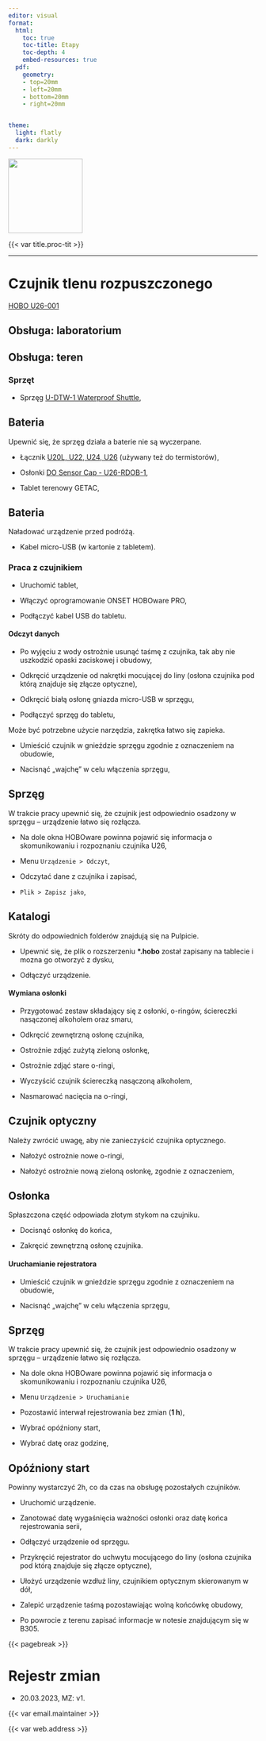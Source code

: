 ```yaml
---
editor: visual
format:
  html:
    toc: true
    toc-title: Etapy
    toc-depth: 4
    embed-resources: true
  pdf:
    geometry: 
    - top=20mm
    - left=20mm
    - bottom=20mm
    - right=20mm


theme:
  light: flatly
  dark: darkly
---
```


[![](images/log-ug_pl.png){fig-alt="Logo: Uniwersytet Gdański" fig-align="left" width="150"}](https://geomorfologia.ug.edu.pl)

{{< var title.proc-tit >}}

------------------------------------------------------------------------

# Czujnik tlenu rozpuszczonego

[HOBO U26-001](https://www.onsetcomp.com/products/data-loggers/u26-001 "HOBO U26-001 @ Onset")

## Obsługa: laboratorium

## Obsługa: teren

### Sprzęt

-   Sprzęg [U-DTW-1 Waterproof Shuttle](https://www.onsetcomp.com/products/communications/u-dtw-1),

::: callout-important
## Bateria

Upewnić się, że sprzęg działa a baterie nie są wyczerpane.
:::

-   Łącznik [U20L, U22, U24, U26](https://www.onsetcomp.com/products/replacements/coupler2-c) (używany też do termistorów),

-   Osłonki [DO Sensor Cap - U26-RDOB-1](https://www.onsetcomp.com/products/replacements/u26-rdob-1),

-   Tablet terenowy GETAC,

::: callout-important
## Bateria

Naładować urządzenie przed podróżą.
:::

-   Kabel micro-USB (w kartonie z tabletem).

### Praca z czujnikiem

-   Uruchomić tablet,

-   Włączyć oprogramowanie ONSET HOBOware PRO,

-   Podłączyć kabel USB do tabletu.

#### Odczyt danych

-   Po wyjęciu z wody ostrożnie usunąć taśmę z czujnika, tak aby nie uszkodzić opaski zaciskowej i obudowy,

-   Odkręcić urządzenie od nakrętki mocującej do liny (osłona czujnika pod którą znajduje się złącze optyczne),

-   Odkręcić białą osłonę gniazda micro-USB w sprzęgu,

-   Podłączyć sprzęg do tabletu,

::: callout-note
Może być potrzebne użycie narzędzia, zakrętka łatwo się zapieka.
:::

-   Umieścić czujnik w gnieździe sprzęgu zgodnie z oznaczeniem na obudowie,

-   Nacisnąć „wajchę" w celu włączenia sprzęgu,

::: callout-important
## Sprzęg

W trakcie pracy upewnić się, że czujnik jest odpowiednio osadzony w sprzęgu -- urządzenie łatwo się rozłącza.
:::

-   Na dole okna HOBOware powinna pojawić się informacja o skomunikowaniu i rozpoznaniu czujnika U26,

-   Menu `Urządzenie > Odczyt`,

-   Odczytać dane z czujnika i zapisać,

-   `Plik > Zapisz jako`,

::: callout-note
## Katalogi

Skróty do odpowiednich folderów znajdują się na Pulpicie.
:::

-   Upewnić się, że plik o rozszerzeniu **\*.hobo** został zapisany na tablecie i mozna go otworzyć z dysku,

-   Odłączyć urządzenie.

#### Wymiana osłonki

-   Przygotować zestaw składający się z osłonki, o-ringów, ściereczki nasączonej alkoholem oraz smaru,

-   Odkręcić zewnętrzną osłonę czujnika,

-   Ostrożnie zdjąć zużytą zieloną osłonkę,

-   Ostrożnie zdjąć stare o-ringi,

-   Wyczyścić czujnik ściereczką nasączoną alkoholem,

-   Nasmarować nacięcia na o-ringi,

::: callout-important
## Czujnik optyczny

Należy zwrócić uwagę, aby nie zanieczyścić czujnika optycznego.
:::

-   Nałożyć ostrożnie nowe o-ringi,

-   Nałożyć ostrożnie nową zieloną osłonkę, zgodnie z oznaczeniem,

::: callout-note
## Osłonka

Spłaszczona część odpowiada złotym stykom na czujniku.
:::

-   Docisnąć osłonkę do końca,

-   Zakręcić zewnętrzną osłonę czujnika.

#### Uruchamianie rejestratora

-   Umieścić czujnik w gnieździe sprzęgu zgodnie z oznaczeniem na obudowie,

-   Nacisnąć „wajchę" w celu włączenia sprzęgu,

::: callout-note
## Sprzęg

W trakcie pracy upewnić się, że czujnik jest odpowiednio osadzony w sprzęgu -- urządzenie łatwo się rozłącza.
:::

-   Na dole okna HOBOware powinna pojawić się informacja o skomunikowaniu i rozpoznaniu czujnika U26,

-   Menu `Urządzenie > Uruchamianie`

-   Pozostawić interwał rejestrowania bez zmian (**1 h**),

-   Wybrać opóźniony start,

-   Wybrać datę oraz godzinę,

::: callout-note
## Opóźniony start

Powinny wystarczyć 2h, co da czas na obsługę pozostałych czujników.
:::

-   Uruchomić urządzenie.

-   Zanotować datę wygaśnięcia ważności osłonki oraz datę końca rejestrowania serii,

-   Odłączyć urządzenie od sprzęgu.

-   Przykręcić rejestrator do uchwytu mocującego do liny (osłona czujnika pod którą znajduje się złącze optyczne),

-   Ułożyć urządzenie wzdłuż liny, czujnikiem optycznym skierowanym w dół,

-   Zalepić urządzenie taśmą pozostawiając wolną końcówkę obudowy,

-   Po powrocie z terenu zapisać informacje w notesie znajdującym się w B305.

{{< pagebreak >}}

# Rejestr zmian

-   20.03.2023, MZ: v1.

{{< var email.maintainer >}}

{{< var web.address >}}
